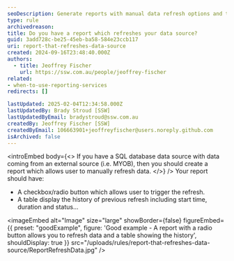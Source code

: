 ```yaml
---
seoDescription: Generate reports with manual data refresh options and track refresh history efficiently.
type: rule
archivedreason:
title: Do you have a report which refreshes your data source?
guid: 3add728c-be25-45eb-ba58-584e23ccb117
uri: report-that-refreshes-data-source
created: 2024-09-16T23:48:40.000Z
authors:
  - title: Jeoffrey Fischer
    url: https://ssw.com.au/people/jeoffrey-fischer
related:
- when-to-use-reporting-services
redirects: []

lastUpdated: 2025-02-04T12:34:58.000Z
lastUpdatedBy: Brady Stroud [SSW]
lastUpdatedByEmail: bradystroud@ssw.com.au
createdBy: Jeoffrey Fischer [SSW]
createdByEmail: 106663901+jeoffreyfischer@users.noreply.github.com
isArchived: false
---
```


<introEmbed
  body={<>
If you have a SQL database data source with data coming from an external source (i.e. MYOB), then you should create a report which allows user to manually refresh data.
  </>}
/>
Your report should have:

* A checkbox/radio button which allows user to trigger the refresh.
* A table display the history of previous refresh including start time, duration and status...

<imageEmbed
  alt="Image"
  size="large"
  showBorder={false}
  figureEmbed={{
    preset: "goodExample",
    figure: 'Good example - A report with a radio button allows you to refresh data and a table showing the history',
    shouldDisplay: true
  }}
  src="/uploads/rules/report-that-refreshes-data-source/ReportRefreshData.jpg"
/>
